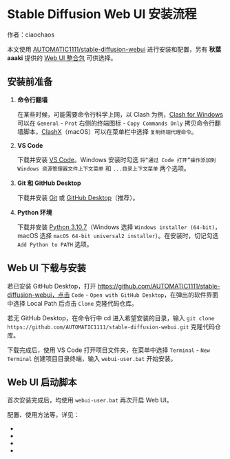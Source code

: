 


# Stable Diffusion Web UI 安装流程 


作者：ciaochaos


本文使用 [AUTOMATIC1111/stable-diffusion-webui](https://github.com/AUTOMATIC1111/stable-diffusion-webui#installation-and-running) 进行安装和配置，另有 **秋葉 aaaki** 提供的 [Web UI 整合包](https://www.bilibili.com/video/BV17d4y1C73R/) 可供选择。

## 安装前准备

1. **命令行翻墙**

    在某些时候，可能需要命令行科学上网，以 Clash 为例，[Clash for Windows](https://clashforwindows.org/) 可以在 `General` - `Prot` 右侧的终端图标 - `Copy Commands Only` 拷贝命令行翻墙脚本，[ClashX](https://clashx.org/)（macOS）可以在菜单栏中选择 `复制终端代理命令`。

2. **VS Code**

    下载并安装 [VS Code](https://code.visualstudio.com/)。Windows 安装时勾选 `将“通过 Code 打开”操作添加到 Windows 资源管理器文件上下文菜单` 和 `...目录上下文菜单` 两个选项。

3. **Git 和 GitHub Desktop**

    下载并安装 [Git](https://git-scm.com/download/win) 或 [GitHub Desktop](https://git-scm.com/download/win)（推荐）。

4. **Python 环境**

    下载并安装 [Python 3.10.7](https://www.python.org/downloads/release/python-3107/)（Windows 选择 `Windows installer (64-bit)`，macOS 选择 `macOS 64-bit universal2 installer`）。在安装时，切记勾选 `Add Python to PATH` 选项。

## Web UI 下载与安装

若已安装 GitHub Desktop，打开 https://github.com/AUTOMATIC1111/stable-diffusion-webui，点击 `Code` - `Open with GitHub Desktop`，在弹出的软件界面中选择 Local Path 后点击 `Clone` 克隆代码仓库。

若无 GitHub Desktop，在命令行中 cd 进入希望安装的目录，输入 `git clone https://github.com/AUTOMATIC1111/stable-diffusion-webui.git` 克隆代码仓库。

下载完成后，使用 VS Code 打开项目文件夹，在菜单中选择 `Terminal` - `New Terminal` 创建项目目录终端，输入 `webui-user.bat` 开始安装。

## Web UI 启动脚本

首次安装完成后，均使用 `webui-user.bat` 再次开启 Web UI。

配置、使用方法等，详见：

* [](./webui-config)
* [](./webui-usage)
* [](./controlnet)
* [](./lora)